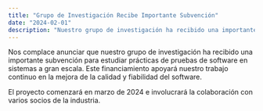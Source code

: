 ```yaml
---
title: "Grupo de Investigación Recibe Importante Subvención"
date: "2024-02-01"
description: "Nuestro grupo de investigación ha recibido una importante subvención para estudiar prácticas de pruebas de software en sistemas a gran escala."
---
```


Nos complace anunciar que nuestro grupo de investigación ha recibido una importante subvención para estudiar prácticas de pruebas de software en sistemas a gran escala. Este financiamiento apoyará nuestro trabajo continuo en la mejora de la calidad y fiabilidad del software.

El proyecto comenzará en marzo de 2024 e involucrará la colaboración con varios socios de la industria.
